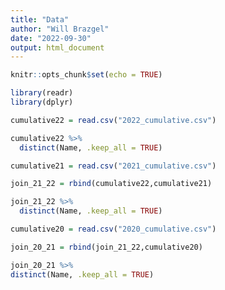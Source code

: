 ```yaml
---
title: "Data"
author: "Will Brazgel"
date: "2022-09-30"
output: html_document
---
```


```r
knitr::opts_chunk$set(echo = TRUE)
```

```r
library(readr)
library(dplyr)
```

```r
cumulative22 = read.csv("2022_cumulative.csv")
```

```r
cumulative22 %>% 
  distinct(Name, .keep_all = TRUE)
```

```r
cumulative21 = read.csv("2021_cumulative.csv")
```

```r
join_21_22 = rbind(cumulative22,cumulative21)
```

```r
join_21_22 %>% 
  distinct(Name, .keep_all = TRUE)
```

```r
cumulative20 = read.csv("2020_cumulative.csv")

```

```r
join_20_21 = rbind(join_21_22,cumulative20)
```


```r
join_20_21 %>%
distinct(Name, .keep_all = TRUE)
```

